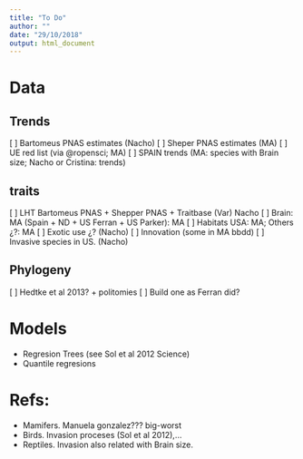 ```yaml
---
title: "To Do"
author: ""
date: "29/10/2018"
output: html_document
---
```


# Data

## Trends

[ ] Bartomeus PNAS estimates (Nacho) 
[ ] Sheper PNAS estimates (MA)
[ ] UE red list (via @ropensci; MA)
[ ] SPAIN trends (MA: species with Brain size; Nacho or Cristina: trends)

## traits

[ ] LHT Bartomeus PNAS + Shepper PNAS + Traitbase (Var) Nacho
[ ] Brain: MA (Spain + ND + US Ferran + US Parker): MA
[ ] Habitats USA: MA; Others ¿?: MA
[ ] Exotic use ¿? (Nacho)
[ ] Innovation (some in MA bbdd)
[ ] Invasive species in US. (Nacho)

## Phylogeny

[ ] Hedtke et al 2013? + politomies
[ ] Build one as Ferran did?

# Models

- Regresion Trees (see Sol et al 2012 Science)
- Quantile regresions

# Refs:

- Mamifers. Manuela gonzalez??? big-worst
- Birds. Invasion proceses (Sol et al 2012),... 
- Reptiles. Invasion also related with Brain size.













